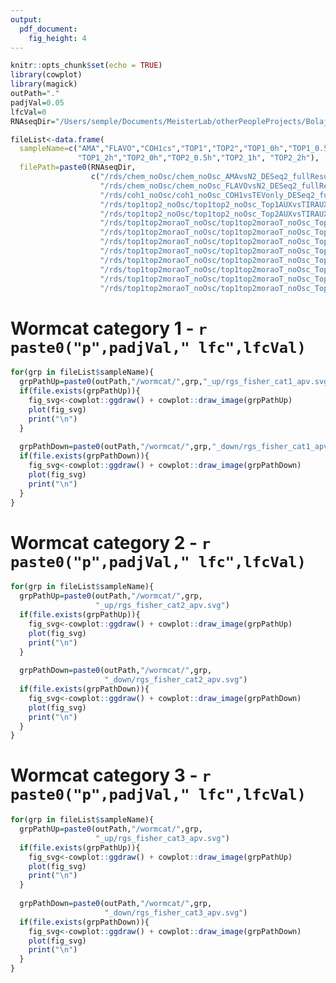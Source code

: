```yaml
---
output:
  pdf_document: 
    fig_height: 4
---
```


```r
knitr::opts_chunk$set(echo = TRUE)
library(cowplot)
library(magick)
outPath="."
padjVal=0.05
lfcVal=0
RNAseqDir="/Users/semple/Documents/MeisterLab/otherPeopleProjects/Bolaji/BolajiRNAseq_20211216"

fileList<-data.frame(
  sampleName=c("AMA","FLAVO","COH1cs","TOP1","TOP2","TOP1_0h","TOP1_0.5h","TOP1_1h",
               "TOP1_2h","TOP2_0h","TOP2_0.5h","TOP2_1h", "TOP2_2h"),
  filePath=paste0(RNAseqDir,
                  c("/rds/chem_noOsc/chem_noOsc_AMAvsN2_DESeq2_fullResults.rds",
                    "/rds/chem_noOsc/chem_noOsc_FLAVOvsN2_DESeq2_fullResults.rds",
                    "/rds/coh1_noOsc/coh1_noOsc_COH1vsTEVonly_DESeq2_fullResults.rds",
                    "/rds/top1top2_noOsc/top1top2_noOsc_Top1AUXvsTIRAUX_DESeq2_fullResults.rds",
                    "/rds/top1top2_noOsc/top1top2_noOsc_Top2AUXvsTIRAUX_DESeq2_fullResults.rds",
                    "/rds/top1top2moraoT_noOsc/top1top2moraoT_noOsc_Top1vsAux0_DESeq2_fullResults.rds",
                    "/rds/top1top2moraoT_noOsc/top1top2moraoT_noOsc_Top1vsAux0.5_DESeq2_fullResults.rds",
                    "/rds/top1top2moraoT_noOsc/top1top2moraoT_noOsc_Top1vsAux1_DESeq2_fullResults.rds",
                    "/rds/top1top2moraoT_noOsc/top1top2moraoT_noOsc_Top1vsAux2_DESeq2_fullResults.rds",
                    "/rds/top1top2moraoT_noOsc/top1top2moraoT_noOsc_Top2vsAux0_DESeq2_fullResults.rds",
                    "/rds/top1top2moraoT_noOsc/top1top2moraoT_noOsc_Top2vsAux0.5_DESeq2_fullResults.rds",
                    "/rds/top1top2moraoT_noOsc/top1top2moraoT_noOsc_Top2vsAux1_DESeq2_fullResults.rds",
                    "/rds/top1top2moraoT_noOsc/top1top2moraoT_noOsc_Top2vsAux2_DESeq2_fullResults.rds")))

```

# Wormcat category 1 - `r paste0("p",padjVal," lfc",lfcVal)`

```r
for(grp in fileList$sampleName){
  grpPathUp=paste0(outPath,"/wormcat/",grp,"_up/rgs_fisher_cat1_apv.svg")
  if(file.exists(grpPathUp)){
    fig_svg<-cowplot::ggdraw() + cowplot::draw_image(grpPathUp)
    plot(fig_svg)
    print("\n")
  }
  
  grpPathDown=paste0(outPath,"/wormcat/",grp,"_down/rgs_fisher_cat1_apv.svg")
  if(file.exists(grpPathDown)){
    fig_svg<-cowplot::ggdraw() + cowplot::draw_image(grpPathDown)
    plot(fig_svg)
    print("\n")
  }
}
```


# Wormcat category 2 - `r paste0("p",padjVal," lfc",lfcVal)`

```r
for(grp in fileList$sampleName){
  grpPathUp=paste0(outPath,"/wormcat/",grp,
                   "_up/rgs_fisher_cat2_apv.svg")
  if(file.exists(grpPathUp)){
    fig_svg<-cowplot::ggdraw() + cowplot::draw_image(grpPathUp)
    plot(fig_svg)
    print("\n")
  }
  
  grpPathDown=paste0(outPath,"/wormcat/",grp,
                     "_down/rgs_fisher_cat2_apv.svg")
  if(file.exists(grpPathDown)){
    fig_svg<-cowplot::ggdraw() + cowplot::draw_image(grpPathDown)
    plot(fig_svg)
    print("\n")
  }
}
```

# Wormcat category 3 - `r paste0("p",padjVal," lfc",lfcVal)`

```r
for(grp in fileList$sampleName){
  grpPathUp=paste0(outPath,"/wormcat/",grp,
                   "_up/rgs_fisher_cat3_apv.svg")
  if(file.exists(grpPathUp)){
    fig_svg<-cowplot::ggdraw() + cowplot::draw_image(grpPathUp)
    plot(fig_svg)
    print("\n")
  }
  
  grpPathDown=paste0(outPath,"/wormcat/",grp,
                     "_down/rgs_fisher_cat3_apv.svg")
  if(file.exists(grpPathDown)){
    fig_svg<-cowplot::ggdraw() + cowplot::draw_image(grpPathDown)
    plot(fig_svg)
    print("\n")
  }
}
```
